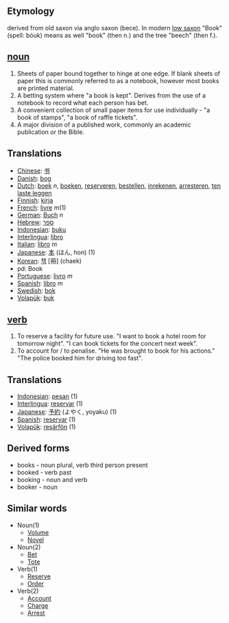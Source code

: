 ==Etymology==
derived from old saxon via anglo saxon (bece). In modern [[low saxon]] "Book"  (spell: bóuk) means as well "book" (then n.) and the tree "beech" (then f.). 

== [[noun]] ==
# Sheets of paper bound together to hinge at one edge. If blank sheets of paper this is commonly referred to as a notebook, however most books are printed material.
# A betting system where "a book is kept". Derives from the use of a notebook to record what each person has bet.
# A convenient collection of small paper items for use individually - "a book of stamps", "a book of raffle tickets".
# A major division of a published work, commonly an academic publication or the Bible.

==Translations==
*[[Chinese]]: [[书]]
*[[Danish]]: [[bog]]
*[[Dutch]]: [[boek]] ''n'', [[boeken]], [[reserveren]], [[bestellen]], [[inrekenen]], [[arresteren]], [[ten laste leggen]]
*[[Finnish]]: [[kirja]]
*[[French]]: [[livre]]  ''m''(1)
*[[German]]: [[Buch]] ''n''
*[[Hebrew]]: [[ספר]]
*[[Indonesian]]: [[buku]]
*[[Interlingua]]: [[libro]]
*[[Italian]]: [[libro]] ''m''
*[[Japanese]]: [[本]] (ほん, hon) (1)
*[[Korean]]: [[책]] [冊] (chaek)
*pd: Book
*[[Portuguese]]: [[livro]] ''m''
*[[Spanish]]: [[libro]] ''m''
*[[Swedish]]: [[bok]]
*[[Volapük]]: [[buk]]

== [[verb]] ==
# To reserve a facility for future use. "I want to book a hotel room for tomorrow night". "I can book tickets for the concert next week".
# To account for / to penalise. "He was brought to book for his actions." "The police booked him for driving too fast".

==Translations==
*[[Indonesian]]: [[pesan]] (1)
*[[Interlingua]]: [[reservar]] (1)
*[[Japanese]]: [[予約]] (よやく, yoyaku) (1)
*[[Spanish]]: [[reservar]] (1)
*[[Volapük]]: [[resärfön]] (1)

==Derived forms==
* books - noun plural, verb third person present
* booked - verb past
* booking - noun and verb
* booker - noun

==Similar words==
*Noun(1)
**[[Volume]]
**[[Novel]]
*Noun(2)
**[[Bet]]
**[[Tote]]
*Verb(1)
**[[Reserve]]
**[[Order]]
*Verb(2)
**[[Account]]
**[[Charge]]
**[[Arrest]]
